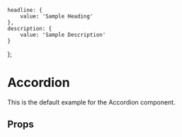     headline: {
        value: 'Sample Heading'
    },
    description: {
        value: 'Sample Description'
    }
};

<Meta title="Components/Accordion" component={Accordion} />

# Accordion
This is the default example for the Accordion component.

<Preview>
    <Story name="Example">
        <Accordion fields={fields} />
    </Story>
</Preview>

## Props
<Props of={Accordion} />
